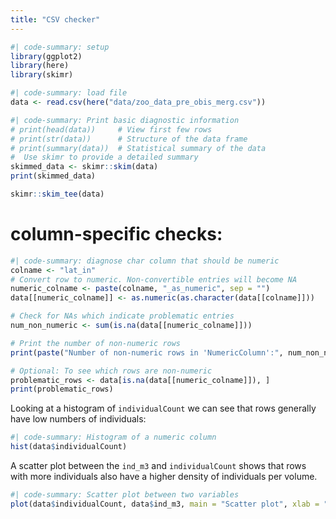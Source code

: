 ```yaml
---
title: "CSV checker"
---
```


```R
#| code-summary: setup
library(ggplot2)
library(here)
library(skimr)
```

```R
#| code-summary: load file
data <- read.csv(here("data/zoo_data_pre_obis_merg.csv"))
```

```R
#| code-summary: Print basic diagnostic information
# print(head(data))     # View first few rows
# print(str(data))      # Structure of the data frame
# print(summary(data))  # Statistical summary of the data
#  Use skimr to provide a detailed summary
skimmed_data <- skimr::skim(data)
print(skimmed_data)

skimr::skim_tee(data)
```
# column-specific checks:
```R
#| code-summary: diagnose char column that should be numeric
colname <- "lat_in"
# Convert row to numeric. Non-convertible entries will become NA
numeric_colname <- paste(colname, "_as_numeric", sep = "")
data[[numeric_colname]] <- as.numeric(as.character(data[[colname]]))

# Check for NAs which indicate problematic entries
num_non_numeric <- sum(is.na(data[[numeric_colname]]))

# Print the number of non-numeric rows
print(paste("Number of non-numeric rows in 'NumericColumn':", num_non_numeric))

# Optional: To see which rows are non-numeric
problematic_rows <- data[is.na(data[[numeric_colname]]), ]
print(problematic_rows)
```
Looking at a histogram of `individualCount` we can see that rows generally have low numbers of individuals:

```R
#| code-summary: Histogram of a numeric column
hist(data$individualCount)
```
A scatter plot between the `ind_m3` and `individualCount` shows that rows with more individuals also have a higher density of individuals per volume.

```R
#| code-summary: Scatter plot between two variables
plot(data$individualCount, data$ind_m3, main = "Scatter plot", xlab = "ind_m3", ylab = "individualCount")
```
